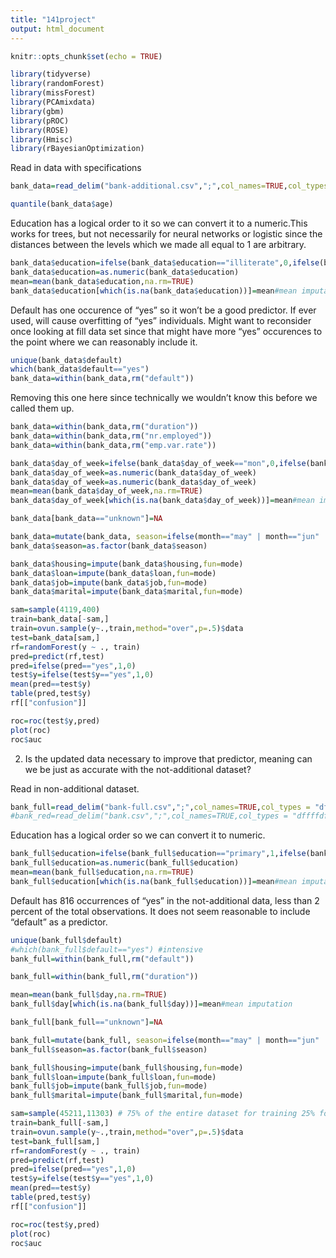 ---
title: "141project"
output: html_document
---

```{r setup, include=FALSE}
knitr::opts_chunk$set(echo = TRUE)
```

```{r}
library(tidyverse)
library(randomForest)
library(missForest)
library(PCAmixdata)
library(gbm)
library(pROC)
library(ROSE)
library(Hmisc)
library(rBayesianOptimization)
```

Read in data with specifications
```{r}
bank_data=read_delim("bank-additional.csv",";",col_names=TRUE,col_types = "dfffffffffddddfdddddf")
```

```{r}
quantile(bank_data$age)
```

Education has a logical order to it so we can convert it to a numeric.This works for trees, but not necessarily for neural networks or logistic since the distances between the levels which we made all equal to 1 are arbitrary.
```{r}
bank_data$education=ifelse(bank_data$education=="illiterate",0,ifelse(bank_data$education=="basic.4y",1,ifelse(bank_data$education== "basic.6y",2,ifelse(bank_data$education== "basic.9y",3,ifelse(bank_data$education== "high.school",4,ifelse(bank_data$education== "university.degree",5,ifelse(bank_data$education== "professional.course",0,NA)))))))
bank_data$education=as.numeric(bank_data$education)
mean=mean(bank_data$education,na.rm=TRUE) 
bank_data$education[which(is.na(bank_data$education))]=mean#mean imputation
```

Default has one occurence of "yes" so it won't be a good predictor. If ever used, will cause overfitting of "yes" individuals. Might want to reconsider once looking at fill data set since that might have more "yes" occurences to the point where we can reasonably include it.
```{r}
unique(bank_data$default)
which(bank_data$default=="yes")
bank_data=within(bank_data,rm("default"))
```

Removing this one here since technically we wouldn't know this before we called them up.
```{r}
bank_data=within(bank_data,rm("duration"))
bank_data=within(bank_data,rm("nr.employed"))
bank_data=within(bank_data,rm("emp.var.rate"))
```

```{r}
bank_data$day_of_week=ifelse(bank_data$day_of_week=="mon",0,ifelse(bank_data$day_of_week=="tue",1,ifelse(bank_data$day_of_week=="wed",2,ifelse(bank_data$day_of_week=="thu",3,ifelse(bank_data$day_of_week== "fri",4,NA)))))
bank_data$day_of_week=as.numeric(bank_data$day_of_week)
bank_data$day_of_week=as.numeric(bank_data$day_of_week)
mean=mean(bank_data$day_of_week,na.rm=TRUE)
bank_data$day_of_week[which(is.na(bank_data$day_of_week))]=mean#mean imputation
```

```{r}
bank_data[bank_data=="unknown"]=NA
```

```{r}
bank_data=mutate(bank_data, season=ifelse(month=="may" | month=="jun" | month=="jul" | month =="aug", "summer", ifelse(month=="nov" | month=="dec" | month=="jan" | month =="feb", "winter", ifelse(month=="sept" | month=="oct", "fall", "spring"))))
bank_data$season=as.factor(bank_data$season)
```

```{r}
bank_data$housing=impute(bank_data$housing,fun=mode)
bank_data$loan=impute(bank_data$loan,fun=mode)
bank_data$job=impute(bank_data$job,fun=mode)
bank_data$marital=impute(bank_data$marital,fun=mode)
```

```{r}
sam=sample(4119,400)
train=bank_data[-sam,]
train=ovun.sample(y~.,train,method="over",p=.5)$data
test=bank_data[sam,]
rf=randomForest(y ~ ., train)
pred=predict(rf,test)
pred=ifelse(pred=="yes",1,0)
test$y=ifelse(test$y=="yes",1,0)
mean(pred==test$y)
table(pred,test$y)
rf[["confusion"]]
```

```{r}
roc=roc(test$y,pred)
plot(roc)
roc$auc
```

2. Is the updated data necessary to improve that predictor, meaning can we be just as accurate with the not-additional dataset?

Read in non-additional dataset.
```{r}
bank_full=read_delim("bank-full.csv",";",col_names=TRUE,col_types = "dffffdfffdfddddff")
#bank_red=read_delim("bank.csv",";",col_names=TRUE,col_types = "dffffdfffdfddddff")
```

Education has a logical order so we can convert it to numeric.
```{r}
bank_full$education=ifelse(bank_full$education=="primary",1,ifelse(bank_full$education=="secondary",2,ifelse(bank_full$education== "tertiary",3,NA)))
bank_full$education=as.numeric(bank_full$education)
mean=mean(bank_full$education,na.rm=TRUE) 
bank_full$education[which(is.na(bank_full$education))]=mean#mean imputation
```

Default has 816 occurrences of "yes" in the not-additional data, less than 2 percent of the total observations. It does not seem reasonable to include "default" as a predictor.
```{r}
unique(bank_full$default)
#which(bank_full$default=="yes") #intensive
bank_full=within(bank_full,rm("default")) 
```

```{r}
bank_full=within(bank_full,rm("duration"))
```

```{r}
mean=mean(bank_full$day,na.rm=TRUE)
bank_full$day[which(is.na(bank_full$day))]=mean#mean imputation
```

```{r}
bank_full[bank_full=="unknown"]=NA
```

```{r}
bank_full=mutate(bank_full, season=ifelse(month=="may" | month=="jun" | month=="jul" | month =="aug", "summer", ifelse(month=="nov" | month=="dec" | month=="jan" | month =="feb", "winter", ifelse(month=="sept" | month=="oct", "fall", "spring"))))
bank_full$season=as.factor(bank_full$season)
```

```{r}
bank_full$housing=impute(bank_full$housing,fun=mode)
bank_full$loan=impute(bank_full$loan,fun=mode)
bank_full$job=impute(bank_full$job,fun=mode)
bank_full$marital=impute(bank_full$marital,fun=mode)
```

```{r}
sam=sample(45211,11303) # 75% of the entire dataset for training 25% for testing
train=bank_full[-sam,]
train=ovun.sample(y~.,train,method="over",p=.5)$data
test=bank_full[sam,]
rf=randomForest(y ~ ., train)
pred=predict(rf,test)
pred=ifelse(pred=="yes",1,0)
test$y=ifelse(test$y=="yes",1,0)
mean(pred==test$y)
table(pred,test$y)
rf[["confusion"]]
```
```{r}
roc=roc(test$y,pred)
plot(roc)
roc$auc
```
